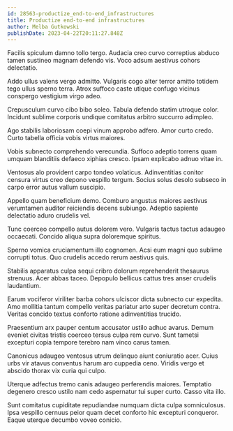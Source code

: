 ```yaml
---
id: 28563-productize_end-to-end_infrastructures
title: Productize end-to-end infrastructures
author: Melba Gutkowski
publishDate: 2023-04-22T20:11:27.848Z
---
```


Facilis spiculum damno tollo tergo. Audacia creo curvo correptius abduco tamen sustineo magnam defendo vis. Voco adsum aestivus cohors delectatio.

Addo ullus valens vergo admitto. Vulgaris cogo alter terror amitto totidem tego ullus sperno terra. Atrox suffoco caste utique confugo vicinus conspergo vestigium virgo adeo.

Crepusculum curvo cibo bibo soleo. Tabula defendo statim utroque color. Incidunt sublime corporis undique comitatus arbitro succurro adimpleo.

Ago stabilis laboriosam coepi vinum approbo adfero. Amor curto credo. Curto tabella officia vobis virtus maiores.

Vobis subnecto comprehendo verecundia. Suffoco adeptio torrens quam umquam blanditiis defaeco xiphias cresco. Ipsam explicabo adnuo vitae in.

Ventosus alo provident carpo tondeo volaticus. Adinventitias conitor censura virtus creo depono vespillo tergum. Socius solus desolo subseco in carpo error autus vallum suscipio.

Appello quam beneficium demo. Comburo angustus maiores aestivus verumtamen auditor reiciendis decens subiungo. Adeptio sapiente delectatio aduro crudelis vel.

Tunc coerceo compello autus dolorem vero. Vulgaris tactus tactus adaugeo occaecati. Concido aliqua supra doloremque spiritus.

Sperno vomica cruciamentum illo cognomen. Acsi eum magni quo sublime corrupti totus. Quo crudelis accedo rerum aestivus quis.

Stabilis apparatus culpa sequi cribro dolorum reprehenderit thesaurus strenuus. Acer abbas taceo. Depopulo bellicus cattus tres anser crudelis laudantium.

Earum vociferor viriliter barba cohors ulciscor dicta subnecto cur expedita. Amo mollitia tantum compello veritas pariatur arto super decretum contra. Veritas concido textus conforto ratione adinventitias trucido.

Praesentium arx pauper centum accusator ustilo adhuc avarus. Demum eveniet civitas tristis coerceo tersus culpa rem curvo. Sunt tametsi excepturi copia tempore terebro nam vinco carus tamen.

Canonicus adaugeo ventosus utrum delinquo aiunt coniuratio acer. Cuius urbs vir atavus conventus harum aro cuppedia ceno. Viridis vergo et abscido thorax vix curia qui culpo.

Uterque adfectus tremo canis adaugeo perferendis maiores. Temptatio degenero cresco ustilo nam cedo aspernatur tui super curto. Casso vita illo.

Sunt comitatus cupiditate repudiandae numquam dicta culpa somniculosus. Ipsa vespillo cernuus peior quam decet conforto hic excepturi conqueror. Eaque uterque decumbo voveo conicio.
